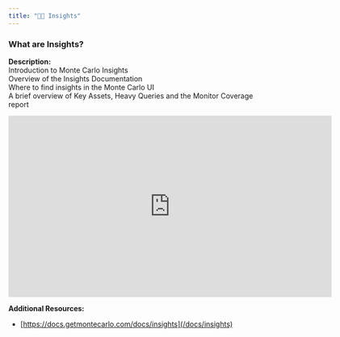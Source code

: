 ```yaml
---
title: "🧑‍🎓 Insights"
---
```


### What are Insights?

**Description:**  
Introduction to Monte Carlo Insights  
Overview of the Insights Documentation  
Where to find insights in the Monte Carlo UI  
A brief overview of Key Assets, Heavy Queries and the Monitor Coverage report

<iframe title="vimeo-player" src="https://player.vimeo.com/video/869245991?h=0279213d68" width="640" height="360" frameborder="0"    allowfullscreen></iframe>

**Additional Resources:** 

* [https://docs.getmontecarlo.com/docs/insights](/docs/insights)
